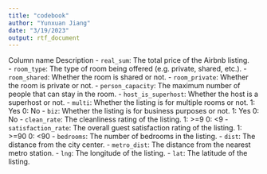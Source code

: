 ---
title: "codebook"
author: "Yunxuan Jiang"
date: "3/19/2023"
output: rtf_document
---

Column name	Description
-   `real_sum`:	The total price of the Airbnb listing.    
-   `room_type`:	The type of room being offered (e.g. private, shared, etc.).
-   `room_shared`:	Whether the room is shared or not. 
-   `room_private`:	Whether the room is private or not.
-   `person_capacity`:	The maximum number of people that can stay in the room. 
-   `host_is_superhost`:	Whether the host is a superhost or not. 
-   `multi`:	Whether the listing is for multiple rooms or not. 
              1: Yes   0: No
-   `biz`:	Whether the listing is for business purposes or not.
              1: Yes   0: No
-   `clean_rate`:	The cleanliness rating of the listing. 
              1: >=9   0: <9
-   `satisfaction_rate`:	The overall guest satisfaction rating of the listing.
              1: >=90  0: <90
-   `bedrooms`:	The number of bedrooms in the listing.
-   `dist`:	The distance from the city center.
-   `metro_dist`:	The distance from the nearest metro station.
-   `lng`:	The longitude of the listing. 
-   `lat`:	The latitude of the listing.
